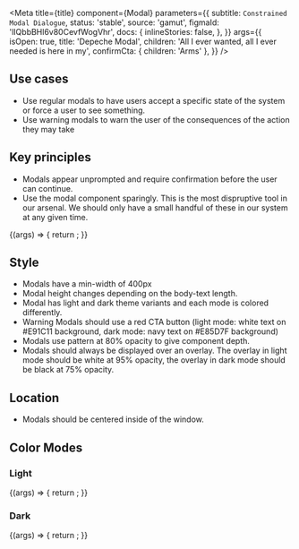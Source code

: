
<Meta
  title={title}
  component={Modal}
  parameters={{
    subtitle: `Constrained Modal Dialogue`,
    status: 'stable',
    source: 'gamut',
    figmaId: 'lIQbbBHl6v80CevfWogVhr',
    docs: {
      inlineStories: false,
    },
  }}
  args={{
    isOpen: true,
    title: 'Depeche Modal',
    children: 'All I ever wanted, all I ever needed is here in my',
    confirmCta: { children: 'Arms' },
  }}
/>

## Use cases

- Use regular modals to have users accept a specific state of the system or force a user to see something.
- Use warning modals to warn the user of the consequences of the action they may take

## Key principles

- Modals appear unprompted and require confirmation before the user can continue.
- Use the modal component sparingly. This is the most dispruptive tool in our arsenal. We should only have a small handful of these in our system at any given time.

<Canvas>
  <Story name="Modal" height="600px">
    {(args) => {
      return <Modal {...args} />;
    }}
  </Story>
</Canvas>

<Props story="Modal" />

## Style

- Modals have a min-width of 400px
- Modal height changes depending on the body-text length.
- Modal has light and dark theme variants and each mode is colored differently.
- Warning Modals should use a red CTA button (light mode: white text on #E91C11 background, dark mode: navy text on #E85D7F background)
- Modals use pattern at 80% opacity to give component depth.
- Modals should always be displayed over an overlay. The overlay in light mode should be white at 95% opacity, the overlay in dark mode should be black at 75% opacity.

## Location

- Modals should be centered inside of the window.

## Color Modes

### Light

<Canvas>
  <Story name="Modal" height="600px">
    {(args) => {
      return <Modal {...args} />;
    }}
  </Story>
</Canvas>

### Dark

<Canvas>
  <Story name="Modal" height="600px" args={{ mode: 'dark' }}>
    {(args) => {
      return <Modal {...args} />;
    }}
  </Story>
</Canvas>
